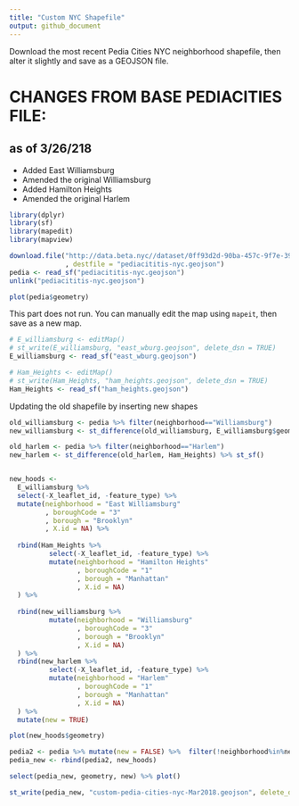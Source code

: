 ```yaml
---
title: "Custom NYC Shapefile"
output: github_document 
---
```


Download the most recent Pedia Cities NYC neighborhood shapefile, then alter it slightly and save as a GEOJSON file. 


# CHANGES FROM BASE PEDIACITIES FILE:
## as of 3/26/218
- Added East Williamsburg
- Amended the original Williamsburg
- Added Hamilton Heights
- Amended the original Harlem

```r
library(dplyr)
library(sf)
library(mapedit)
library(mapview)
```


```r
download.file("http://data.beta.nyc//dataset/0ff93d2d-90ba-457c-9f7e-39e47bf2ac5f/resource/35dd04fb-81b3-479b-a074-a27a37888ce7/download/d085e2f8d0b54d4590b1e7d1f35594c1pediacitiesnycneighborhoods.geojson"
              , destfile = "pediacititis-nyc.geojson")
pedia <- read_sf("pediacititis-nyc.geojson")
unlink("pediacititis-nyc.geojson")
```

```r
plot(pedia$geometry)
```

This part does not run. You can manually edit the map using `mapeit`, then save as a new map.

```r
# E_williamsburg <- editMap()
# st_write(E_williamsburg, "east_wburg.geojson", delete_dsn = TRUE)
E_williamsburg <- read_sf("east_wburg.geojson")

# Ham_Heights <- editMap()
# st_write(Ham_Heights, "ham_heights.geojson", delete_dsn = TRUE)
Ham_Heights <- read_sf("ham_heights.geojson")
```


Updating the old shapefile by inserting new shapes

```r

old_williamsburg <- pedia %>% filter(neighborhood=="Williamsburg")
new_williamsburg <- st_difference(old_williamsburg, E_williamsburg$geometry) %>% st_sf() 

old_harlem <- pedia %>% filter(neighborhood=="Harlem")
new_harlem <- st_difference(old_harlem, Ham_Heights) %>% st_sf() 


new_hoods <- 
  E_williamsburg %>% 
  select(-X_leaflet_id, -feature_type) %>% 
  mutate(neighborhood = "East Williamsburg"
         , boroughCode = "3"
         , borough = "Brooklyn"
         , X.id = NA) %>% 
  
  rbind(Ham_Heights %>% 
          select(-X_leaflet_id, -feature_type) %>% 
          mutate(neighborhood = "Hamilton Heights"
                 , boroughCode = "1"
                 , borough = "Manhattan"
                 , X.id = NA)
  ) %>% 
  
  rbind(new_williamsburg %>% 
          mutate(neighborhood = "Williamsburg"
                 , boroughCode = "3"
                 , borough = "Brooklyn"
                 , X.id = NA)
  ) %>% 
  rbind(new_harlem %>% 
          select(-X_leaflet_id, -feature_type) %>% 
          mutate(neighborhood = "Harlem"
                 , boroughCode = "1"
                 , borough = "Manhattan"
                 , X.id = NA)
  ) %>% 
  mutate(new = TRUE)

plot(new_hoods$geometry)
```

```r
pedia2 <- pedia %>% mutate(new = FALSE) %>%  filter(!neighborhood%in%new_hoods$neighborhood)
pedia_new <- rbind(pedia2, new_hoods)
```

```r

select(pedia_new, geometry, new) %>% plot()

```



```r
st_write(pedia_new, "custom-pedia-cities-nyc-Mar2018.geojson", delete_dsn = TRUE)
```




